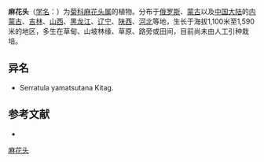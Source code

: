 {{Speciesbox
| name = 麻花头
| status = 
| status_system = 
| image =
| genus = Serratula
| species = centauroides
| authority = L.
}}

'''麻花头'''（[[学名|学名]]：{{lang|la|''Serratula centauroides''}}）为[[菊科|菊科]][[麻花头属|麻花头属]]的植物。分布于[[俄罗斯|俄罗斯]]、[[蒙古|蒙古]]以及[[中国大陆|中国大陆]]的[[内蒙古|内蒙古]]、[[吉林|吉林]]、[[山西|山西]]、[[黑龙江|黑龙江]]、[[辽宁|辽宁]]、[[陕西|陕西]]、[[河北|河北]]等地，生长于海拔1,100米至1,590米的地区，多生在草甸、山坡林缘、草原、路旁或田间，目前尚未由人工引种栽培。

== 异名 ==
* Serratula yamatsutana Kitag.

== 参考文献 ==
<div class="references-small">
* {{cite web| url =http://www.bioinfo.cn/db05/KmzwSpecies.php?action=view&id=5288| title =麻花头| work =《中国高等植物数据库全库》| publisher =中国科学院微生物研究所| author =昆明植物研究所| accessdate =2009-02-25| deadurl =yes| archiveurl =https://web.archive.org/web/20160305035304/http://www.bioinfo.cn/db05/KmzwSpecies.php?action=view&id=5288| archivedate =2016-03-05}}
</div>
{{Taxonbar|from=Q11175846}}

[[Category:麻花头属|麻花头]]


{{植物小作品}}